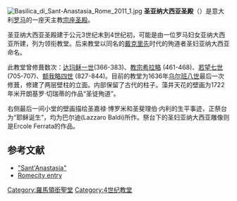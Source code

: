 [[File:Basilica_di_Sant-Anastasia_Rome_2011_1.jpg|thumb]]
'''圣亚纳大西亚圣殿'''（{{lang-it|Santa Anastasia}}）是意大利[[罗马|罗马]]的一座天主教[[宗座圣殿|宗座圣殿]]。

圣亚纳大西亚圣殿建于公元3世纪末到4世纪初，可能是由一位罗马妇女亚纳大西亚所建，列为领衔教堂。后来教堂以同名的[[戴克里先|戴克里先]]时代的殉道者圣妇亚纳大西亚命名。

此教堂曾修葺数次：[[达玛稣一世|达玛稣一世]](366-383)、[[教宗希拉略|教宗希拉略]] (461-468)、[[若望七世|若望七世]] (705-707)、[[额我略四世|额我略四世]] (827-844)。目前的教堂为1636年[[乌尔班八世|乌尔班八世]]最后一次修葺，修建了两层壁柱的立面。内部保留了古代的柱子。藻井天花的壁画为1722年米开朗基罗·切瑞蒂的作品“圣徒殉道”。

右侧最后一间小堂的壁画描绘圣嘉禄·博罗米和圣斐理伯·内利的生平事迹，正祭台为“耶稣诞生”，均为巴尔迪(Lazzaro Baldi)所作。祭台下的圣妇亚纳大西亚雕像则是Ercole Ferrata的作品。

==参考文献==
{{Commons-inline|Sant'Anastasia}}
* [https://web.archive.org/web/20051030001429/http://roma.katolsk.no/anastasia.htm "Sant'Anastasia"]
* [http://www.romecity.it/Santanastasia.htm  Romecity entry] {{Wayback|url=http://www.romecity.it/Santanastasia.htm |date=20200508095002 }}
{{罗马地标}}
{{coord|41|53|17.05|N|12|29|03.08|E|source:itwiki_region:IT_scale:1000|display=title}}

{{Authority control}}
[[Category:羅馬領銜聖堂|Category:羅馬領銜聖堂]]
[[Category:4世纪教堂|Category:4世纪教堂]]